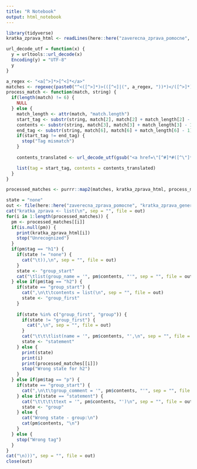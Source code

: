 ```yaml
---
title: "R Notebook"
output: html_notebook
---
```


```r
library(tidyverse)
kratka_zprava_html <- readLines(here::here("zaverecna_zprava_pomocne", "kratka_zprava.html"), encoding = "UTF-8")
```

```r
url_decode_utf = function(x) {
  y = urltools::url_decode(x)
  Encoding(y) = "UTF-8"
  y
}

a_regex <- "<a[^>]*>[^<]*</a>"
matches <- regexec(paste0("^<([^>]*)>(([^<]|(", a_regex, "))*)</([^>]*)>$"), kratka_zprava_html)
process_match <- function(match, string) {
  if(length(match) != 6) {
    NULL
  } else {
    match_length <- attr(match, "match.length")
    start_tag <- substr(string, match[2], match[2] + match_length[2] - 1)
    contents <- substr(string, match[3], match[3] + match_length[3] - 1)
    end_tag <- substr(string, match[6], match[6] + match_length[6] - 1)
    if(start_tag != end_tag) {
      stop("Tag mismatch")
    }
    
    contents_translated <- url_decode_utf(gsub("<a href=\"[^#]*#([^\"]*)\"*>([^<]*)</a>","[\\2](#\\1)", contents))

    list(tag = start_tag, contents = contents_translated)
  }
}

processed_matches <- purrr::map2(matches, kratka_zprava_html, process_match)

state = "none"
out <- file(here::here("zaverecna_zprava_pomocne", "kratka_zprava_generated.R"), open = "wt", encoding = "UTF-8")
cat("kratka_zprava <- list(\n", sep = "", file = out)
for(i in 1:length(processed_matches)) {
  pm <- processed_matches[[i]]
  if(is.null(pm)) {
    print(kratka_zprava_html[i])
    stop("Unrecognized")
  }
  if(pm$tag == "h1") {
    if(state != "none") {
      cat("\t)),\n", sep = "", file = out)
    }
    state <- "group_start"
    cat("\tlist(group_name = '", pm$contents, "'", sep = "", file = out)
  } else if(pm$tag == "h2") {
    if(state == "group_start") {
      cat(",\n\t\tcontents = list(\n", sep = "", file = out)
      state <- "group_first"
    }
    
    if(state %in% c("group_first", "group")) {
      if(state != "group_first") {
        cat(",\n", sep = "", file = out)
      }
      cat("\t\t\tlist(name = '", pm$contents, "',\n", sep = "", file = out)
      state <- "statement"
    } else {
      print(state)
      print(i)
      print(processed_matches[[i]])
      stop("Wrong state for h2")
    }
  } else if(pm$tag == "p") {
    if(state == "group_start") {
      cat(",\n\t\tgroup_comment = '", pm$contents, "'", sep = "", file = out)
    } else if(state == "statement") {
      cat("\t\t\t\ttext = '", pm$contents, "')\n", sep = "", file = out)
      state <- "group"
    } else {
      cat("Wrong state - group:\n")
      cat(pm$contents, "\n")
    }   
  } else {
    stop("Wrong tag")
  }
}
cat("\n)))", sep = "", file = out)
close(out)
```


